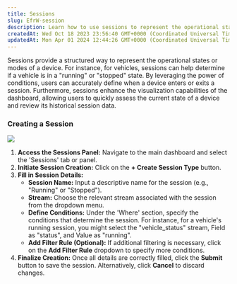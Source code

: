 ```yaml
---
title: Sessions
slug: EfrW-session
description: Learn how to use sessions to represent the operational states of your device with this step-by-step guide. Discover how sessions can help determine if a device is running or stopped, and how to define conditions for accurate session tracking. Enhance your
createdAt: Wed Oct 18 2023 23:56:40 GMT+0000 (Coordinated Universal Time)
updatedAt: Mon Apr 01 2024 12:44:26 GMT+0000 (Coordinated Universal Time)
---
```


Sessions provide a structured way to represent the operational states or modes of a device. For instance, for vehicles, sessions can help determine if a vehicle is in a "running" or "stopped" state. By leveraging the power of conditions, users can accurately define when a device enters or exits a session. Furthermore, sessions enhance the visualization capabilities of the dashboard, allowing users to quickly assess the current state of a device and review its historical session data.

### Creating a Session

![](/assets/F6V5GuArEh9Wniskez14-_screenshot-2023-10-31t163830172.jpg)

1. **Access the Sessions Panel:** Navigate to the main dashboard and select the 'Sessions' tab or panel.
2. **Initiate Session Creation:** Click on the **+ Create Session Type** button.
3. **Fill in Session Details:**
   - **Session Name:** Input a descriptive name for the session (e.g., "Running" or "Stopped").
   - **Stream:** Choose the relevant stream associated with the session from the dropdown menu.
   - **Define Conditions:** Under the 'Where' section, specify the conditions that determine the session. For instance, for a vehicle's running session, you might select the "vehicle\_status" stream, Field as "status", and Value as "running".
   - **Add Filter Rule (Optional):** If additional filtering is necessary, click on the **Add Filter Rule** dropdown to specify more conditions.
4. **Finalize Creation:** Once all details are correctly filled, click the **Submit** button to save the session. Alternatively, click **Cancel** to discard changes.

